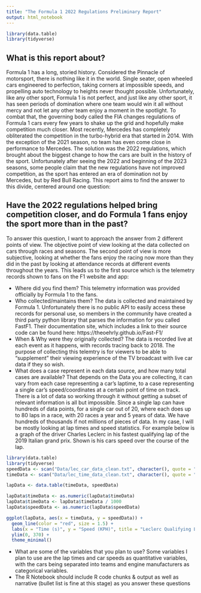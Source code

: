 ```yaml
---
title: "The Formula 1 2022 Regulations Preliminary Report"
output: html_notebook
---
```


```r
library(data.table)
library(tidyverse)
```
## What is this report about?

Formula 1 has a long, storied history. Considered the Pinnacle of motorsport, there is nothing like it in the world. Single seater, open wheeled cars engineered to perfection, taking corners at impossible speeds, and propelling auto technology to heights never thought possible. Unfortunately, like any other sport, Formula 1 is not perfect, and just like any other sport, it has seen periods of domination where one team would win it all without mercy and not let any other team enjoy a moment in the spotlight. To combat that, the governing body called the FIA changes regulations of Formula 1 cars every few years to shake up the grid and hopefully make competition much closer. Most recently, Mercedes has completely obliterated the competition in the turbo-hybrid era that started in 2014. With the exception of the 2021 season, no team has even come close in performance to Mercedes. The solution was the 2022 regulations, which brought about the biggest change to how the cars are built in the history of the sport. Unfortunately after seeing the 2022 and beginning of the 2023 seasons, some people claim that the new regulations have not improved competition, as the sport has entered an era of domination not by Mercedes, but by Red Bull Racing. This report aims to find the answer to this divide, centered around one question:

## Have the 2022 regulations helped bring competition closer, and do Formula 1 fans enjoy the sport more than in the past?

To answer this question, I want to approach the answer from 2 different points of view. The objective point of view looking at the data collected on cars through races and seasons. The second point of view is more subjective, looking at whether the fans enjoy the racing now more than they did in the past by looking at attendance records at different events throughout the years.
This leads us to the first source which is the telemetry records shown to fans on the F1 website and app:


+    Where did you find them? This telemetry information was provided officially by Formula 1 to the fans.
+    Who collected/maintains them? The data is collected and maintained by Formula 1. Unfortunately there is no public API to easily access these records for personal use, so members in the community have created a third party python library that parses the information for you called FastF1. Their documentation site, which includes a link to their source code can be found here: https://theoehrly.github.io/Fast-F1/ 
+    When & Why were they originally collected? The data is recorded live at each event as it happens, with records tracing back to 2018. The purpose of collecting this telemtry is for viewers to be able to "supplement" their viewing experience of the TV broadcast with live car data if they so wish.
+    What does a case represent in each data source, and how many total cases are available? That depends on the Data you are collecting, it can vary from each case representing a car's laptime, to a case representing a single car's speed/coordinates at a certain point of time on track. There is a lot of data so working through it without getting a subset of relevant information is all but impossible. Since a single lap can have hundreds of data points, for a single car out of 20, where each does up to 80 laps in a race, with 20 races a year and 5 years of data. We have hundreds of thousands if not millions of pieces of data. In my case, I will be mostly looking at lap times and speed statistics. For example below is a graph of the driver Charles Leclerc in his fastest qualifying lap of the 2019 Italian grand prix. Shown is his cars speed over the course of the lap.
```r
library(data.table)
library(tidyverse)
speedData <- scan("Data/lec_car_data_clean.txt", character(), quote = "")
timeData <- scan("Data/lec_time_data_clean.txt", character(), quote = "")

lapData <- data.table(timeData, speedData)

lapData$timeData <- as.numeric(lapData$timeData)
lapData$timeData <- lapData$timeData / 1000
lapData$speedData <- as.numeric(lapData$speedData)

ggplot(lapData, aes(x = timeData, y = speedData)) +
  geom_line(color = "red", size = 1.5) +
  labs(x = "Time (s)", y = "Speed (KPH)", title = "Leclerc Qualifying Lap Speed") +
  ylim(0, 370) +
  theme_minimal()

```
+    What are some of the variables that you plan to use? Some variables I plan to use are the lap times and car speeds as quantitative variables, with the cars being separated into teams and engine manufacturers as categorical variables.
+    The R Notebook should include R code chunks & output as well as narrative (bullet list is fine at this stage) as you answer these questions
